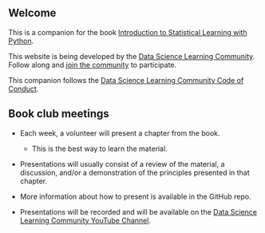 ## Welcome {.unnumbered}

This is a companion for the book [Introduction to Statistical Learning with Python](https://www.statlearning.com/).

This website is being developed by the [Data Science Learning Community](https://dslc.io/). Follow along and [join the community](https://dslc.io/join) to participate.

This companion follows the [Data Science Learning Community Code of Conduct](https://dslc.io/conduct).

## Book club meetings {.unnumbered}

- Each week, a volunteer will present a chapter from the book.
  - This is the best way to learn the material.
- Presentations will usually consist of a review of the material, a discussion, and/or a demonstration of the principles presented in that chapter.

- More information about how to present is available in the GitHub repo.

- Presentations will be recorded and will be available on the [Data Science Learning Community YouTube Channel](https://dslc.io/youtube).
